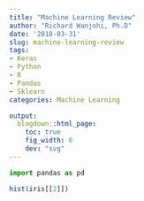 ```yaml
---
title: "Machine Learning Review"
author: "Richard Wanjohi, Ph.D"
date: '2018-03-31'
slug: machine-learning-review
tags:
- Keras
- Python
- R
- Pandas
- Sklearn
categories: Machine Learning

output:
  blogdown::html_page:
    toc: true
    fig_width: 6
    dev: "svg"
---
```


```python
import pandas as pd
```

```r
hist(iris[[2]])
```

